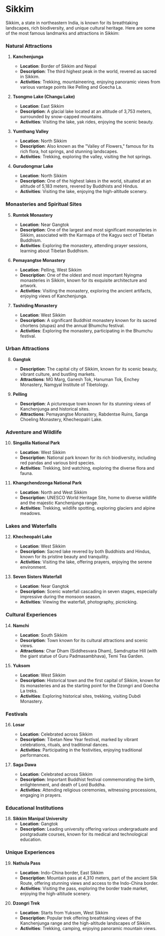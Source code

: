 # Sikkim

Sikkim, a state in northeastern India, is known for its breathtaking landscapes, rich biodiversity, and unique cultural heritage. Here are some of the most famous landmarks and attractions in Sikkim:

### Natural Attractions

1. **Kanchenjunga**
   - **Location**: Border of Sikkim and Nepal
   - **Description**: The third highest peak in the world, revered as sacred in Sikkim.
   - **Activities**: Trekking, mountaineering, enjoying panoramic views from various vantage points like Pelling and Goecha La.

2. **Tsongmo Lake (Changu Lake)**
   - **Location**: East Sikkim
   - **Description**: A glacial lake located at an altitude of 3,753 meters, surrounded by snow-capped mountains.
   - **Activities**: Visiting the lake, yak rides, enjoying the scenic beauty.

3. **Yumthang Valley**
   - **Location**: North Sikkim
   - **Description**: Also known as the "Valley of Flowers," famous for its rich flora, hot springs, and stunning landscapes.
   - **Activities**: Trekking, exploring the valley, visiting the hot springs.

4. **Gurudongmar Lake**
   - **Location**: North Sikkim
   - **Description**: One of the highest lakes in the world, situated at an altitude of 5,183 meters, revered by Buddhists and Hindus.
   - **Activities**: Visiting the lake, enjoying the high-altitude scenery.

### Monasteries and Spiritual Sites

5. **Rumtek Monastery**
   - **Location**: Near Gangtok
   - **Description**: One of the largest and most significant monasteries in Sikkim, associated with the Karmapa of the Kagyu sect of Tibetan Buddhism.
   - **Activities**: Exploring the monastery, attending prayer sessions, learning about Tibetan Buddhism.

6. **Pemayangtse Monastery**
   - **Location**: Pelling, West Sikkim
   - **Description**: One of the oldest and most important Nyingma monasteries in Sikkim, known for its exquisite architecture and artwork.
   - **Activities**: Visiting the monastery, exploring the ancient artifacts, enjoying views of Kanchenjunga.

7. **Tashiding Monastery**
   - **Location**: West Sikkim
   - **Description**: A significant Buddhist monastery known for its sacred chortens (stupas) and the annual Bhumchu festival.
   - **Activities**: Exploring the monastery, participating in the Bhumchu festival.

### Urban Attractions

8. **Gangtok**
   - **Description**: The capital city of Sikkim, known for its scenic beauty, vibrant culture, and bustling markets.
   - **Attractions**: MG Marg, Ganesh Tok, Hanuman Tok, Enchey Monastery, Namgyal Institute of Tibetology.

9. **Pelling**
   - **Description**: A picturesque town known for its stunning views of Kanchenjunga and historical sites.
   - **Attractions**: Pemayangtse Monastery, Rabdentse Ruins, Sanga Choeling Monastery, Khecheopalri Lake.

### Adventure and Wildlife

10. **Singalila National Park**
    - **Location**: West Sikkim
    - **Description**: National park known for its rich biodiversity, including red pandas and various bird species.
    - **Activities**: Trekking, bird watching, exploring the diverse flora and fauna.

11. **Khangchendzonga National Park**
    - **Location**: North and West Sikkim
    - **Description**: UNESCO World Heritage Site, home to diverse wildlife and the majestic Kanchenjunga range.
    - **Activities**: Trekking, wildlife spotting, exploring glaciers and alpine meadows.

### Lakes and Waterfalls

12. **Khecheopalri Lake**
    - **Location**: West Sikkim
    - **Description**: Sacred lake revered by both Buddhists and Hindus, known for its pristine beauty and tranquility.
    - **Activities**: Visiting the lake, offering prayers, enjoying the serene environment.

13. **Seven Sisters Waterfall**
    - **Location**: Near Gangtok
    - **Description**: Scenic waterfall cascading in seven stages, especially impressive during the monsoon season.
    - **Activities**: Viewing the waterfall, photography, picnicking.

### Cultural Experiences

14. **Namchi**
    - **Location**: South Sikkim
    - **Description**: Town known for its cultural attractions and scenic views.
    - **Attractions**: Char Dham (Siddhesvara Dham), Samdruptse Hill (with the giant statue of Guru Padmasambhava), Temi Tea Garden.

15. **Yuksom**
    - **Location**: West Sikkim
    - **Description**: Historical town and the first capital of Sikkim, known for its monasteries and as the starting point for the Dzongri and Goecha La treks.
    - **Activities**: Exploring historical sites, trekking, visiting Dubdi Monastery.

### Festivals

16. **Losar**
    - **Location**: Celebrated across Sikkim
    - **Description**: Tibetan New Year festival, marked by vibrant celebrations, rituals, and traditional dances.
    - **Activities**: Participating in the festivities, enjoying traditional performances.

17. **Saga Dawa**
    - **Location**: Celebrated across Sikkim
    - **Description**: Important Buddhist festival commemorating the birth, enlightenment, and death of Lord Buddha.
    - **Activities**: Attending religious ceremonies, witnessing processions, engaging in prayers.

### Educational Institutions

18. **Sikkim Manipal University**
    - **Location**: Gangtok
    - **Description**: Leading university offering various undergraduate and postgraduate courses, known for its medical and technological education.

### Unique Experiences

19. **Nathula Pass**
    - **Location**: Indo-China border, East Sikkim
    - **Description**: Mountain pass at 4,310 meters, part of the ancient Silk Route, offering stunning views and access to the Indo-China border.
    - **Activities**: Visiting the pass, exploring the border trade market, enjoying the high-altitude scenery.

20. **Dzongri Trek**
    - **Location**: Starts from Yuksom, West Sikkim
    - **Description**: Popular trek offering breathtaking views of the Kanchenjunga range and the high-altitude landscapes of Sikkim.
    - **Activities**: Trekking, camping, enjoying panoramic mountain views.
